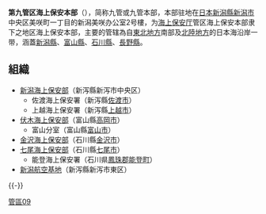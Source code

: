 {{多個問題|
{{unreferenced|time=2014-05-22T23:44:45+00:00}}
{{Copyedit translation}}
{{Expand|time=2014-05-23T00:31:53+00:00}}
}}
'''第九管区海上保安本部'''（{{lang|en|Japan 9th Regional Coast Guard Headquarters}}），简称九管或九管本部，本部驻地在[[日本|日本]][[新潟縣|新潟縣]][[新潟市|新潟市]]中央区美咲町一丁目的新潟美咲办公室2号樓，为[[海上保安厅|海上保安厅]]管区海上保安本部隶下之地区海上保安本部，主要的管辖為自[[东北地区_(日本)|東北地方]]南部及[[北陸地方|北陸地方]]的日本海沿岸一带，涵蓋[[新潟縣|新潟縣]]、[[富山縣|富山縣]]、[[石川縣|石川縣]]、[[長野縣|長野縣]]。

== 組織 ==
* [[新潟海上保安部|新潟海上保安部]]（新泻縣新泻市中央区）
** 佐渡海上保安署（新泻縣[[佐渡市|佐渡市]]）
** 上越海上保安署（新泻縣[[上越市|上越市]]）
* [[伏木海上保安部|伏木海上保安部]]（富山縣[[高岡市|高岡市]]）
** 富山分室（富山縣[[富山市|富山市]]）
* [[金沢海上保安部|金沢海上保安部]]（石川縣[[金沢市|金沢市]]）
* [[七尾海上保安部|七尾海上保安部]]（石川縣[[七尾市|七尾市]]）
** 能登海上保安署（石川県[[鳳珠郡|鳳珠郡]][[能登町|能登町]]）
* [[新潟航空基地|新潟航空基地]]（新泻縣新泻市東区）

{{refend}}
{{-}}
{{海上保安廳}}

[[Category:海上保安廳|管區09]]